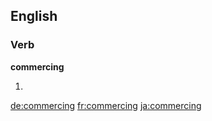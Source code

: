 
==English==

===Verb===
'''commercing'''

# {{present participle of|commerce}}

[[de:commercing]]
[[fr:commercing]]
[[ja:commercing]]